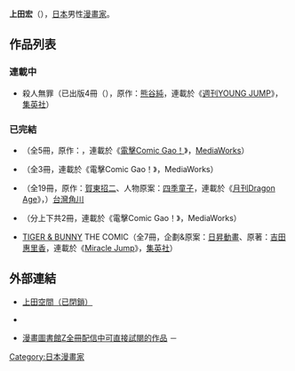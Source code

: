 {{japanese|japanese=上田 宏|kana=うえだ ひろし|romaji=Ueda Hiroshi}}
'''上田宏'''（{{bd|?|||}}），[[日本|日本]]男性[[漫畫家|漫畫家]]。

== 作品列表 ==
=== 連載中 ===
* 殺人無罪（已出版4冊（{{as of|2020|4}}），原作：[[熊谷純|熊谷純]]，連載於《[[週刊YOUNG_JUMP|週刊YOUNG JUMP]]》，[[集英社|集英社]]）

=== 已完結 ===
* {{lang|ja|ア·リトル·ドラゴン}}（全5冊，原作：{{link-ja|中村兔|中村うさぎ}}，連載於《[[月刊電擊Comic_Gao!|電擊Comic Gao！]]》，[[MediaWorks|MediaWorks]]）
* {{link-ja|武神戯曲|武神戯曲}}（全3冊，連載於《電擊Comic Gao！》，MediaWorks）
* {{nihongo|[[驚爆危機|驚爆危機！Σ]]|フルメタル·パニック！Σ}}（全19冊，原作：[[賀東招二|賀東招二]]、人物原案：[[四季童子|四季童子]]，連載於《[[月刊Dragon_Age|月刊Dragon Age]]》，{{link-ja|Kadokawa Group Holdings|角川グループパブリッシング}}）[[台灣角川|台灣角川]]
* {{lang|ja|闇世のトランフ}}（分上下共2冊，連載於《電擊Comic Gao！》，MediaWorks）
* [[TIGER_&_BUNNY|TIGER & BUNNY]] THE COMIC（全7冊，企劃&原案：[[日昇動畫|日昇動畫]]、原著：[[吉田惠里香|吉田惠里香]]，連載於《[[Miracle_Jump|Miracle Jump]]》，[[集英社|集英社]]）

== 外部連結 ==
* [https://web.archive.org/web/20120219023945/http://uedaman.hp.infoseek.co.jp/ 上田空間（已閉鎖）] {{ja icon}}
* {{twitter|UEDAsensei}} {{ja icon}}
* [http://www.j-comi.jp/title/index/query:上田宏 漫畫圖書館Z全冊配信中可直接試閱的作品]  {{ja icon}}－{{link-ja|J-Comi|Jコミ|漫畫圖書館Z公式官網 (舊名J-Comi)}}
{{manga-artist-stub}}
{{Normdaten}}
{{DEFAULTSORT:Ueda Hiroshi}}
[[Category:日本漫畫家|Category:日本漫畫家]]